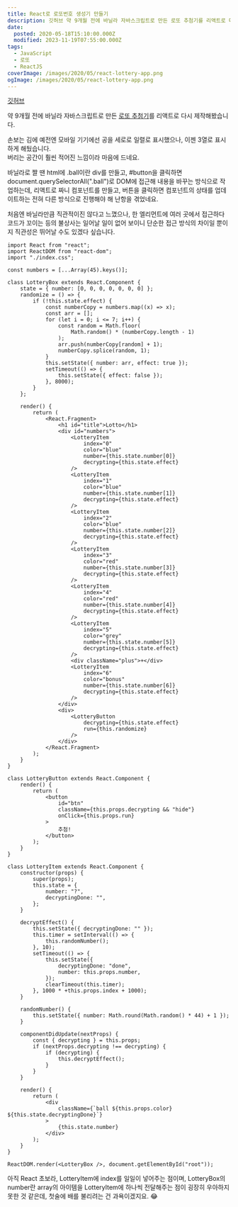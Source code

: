 ```yaml
---
title: React로 로또번호 생성기 만들기
description: 깃허브 약 9개월 전에 바닐라 자바스크립트로 만든 로또 추첨기를 리액트로 다시 제작해봤습니다. 손보는 김에 예전엔 모바일 기기에선 공을 세로로 일렬로 표시했으나, 이젠 3열로 표시하게 해뒀습니다.버리는 공간이 훨씬 적어진 느낌이라 마음에 드네요. 바닐라로 짤 땐 html에 .ball이란 div를 만들고, #button을 클릭하면 document.querySelectorAll(&quot;.ball&quot;)로 DOM에 접근해 내용을 바꾸는 방식으로 작업하는데, 리액트로 짜니 컴포넌트를 만들고, 버튼을 클릭하면 컴포넌트의 상태를
date:
  posted: 2020-05-18T15:10:00.000Z
  modified: 2023-11-19T07:55:00.000Z
tags:
  - JavaScript
  - 로또
  - ReactJS
coverImage: /images/2020/05/react-lottery-app.png
ogImage: /images/2020/05/react-lottery-app.png
---
```


[깃허브](https://github.com/marshallku/React-Lottery-App)

약 9개월 전에 바닐라 자바스크립트로 만든 [로또 추첨기](https://marshallku.com/web/tips/%EC%9E%90%EB%B0%94%EC%8A%A4%ED%81%AC%EB%A6%BD%ED%8A%B8-%EB%A1%9C%EB%98%90-%EC%B6%94%EC%B2%A8%EA%B8%B0)를 리액트로 다시 제작해봤습니다.

손보는 김에 예전엔 모바일 기기에선 공을 세로로 일렬로 표시했으나, 이젠 3열로 표시하게 해뒀습니다.  
버리는 공간이 훨씬 적어진 느낌이라 마음에 드네요.

바닐라로 짤 땐 html에 .ball이란 div를 만들고, #button을 클릭하면 document.querySelectorAll(".ball")로 DOM에 접근해 내용을 바꾸는 방식으로 작업하는데, 리액트로 짜니 컴포넌트를 만들고, 버튼을 클릭하면 컴포넌트의 상태를 업데이트하는 전혀 다른 방식으로 진행해야 해 난항을 겪었네요.

처음엔 바닐라만큼 직관적이진 않다고 느꼈으나, 한 엘리먼트에 여러 곳에서 접근하다 코드가 꼬이는 등의 불상사는 일어날 일이 없어 보이니 단순한 접근 방식의 차이일 뿐이지 직관성은 뛰어날 수도 있겠다 싶습니다.

```
import React from "react";
import ReactDOM from "react-dom";
import "./index.css";

const numbers = [...Array(45).keys()];

class LotteryBox extends React.Component {
    state = { number: [0, 0, 0, 0, 0, 0, 0] };
    randomize = () => {
        if (!this.state.effect) {
            const numberCopy = numbers.map((x) => x);
            const arr = [];
            for (let i = 0; i <= 7; i++) {
                const random = Math.floor(
                    Math.random() * (numberCopy.length - 1)
                );
                arr.push(numberCopy[random] + 1);
                numberCopy.splice(random, 1);
            }
            this.setState({ number: arr, effect: true });
            setTimeout(() => {
                this.setState({ effect: false });
            }, 8000);
        }
    };

    render() {
        return (
            <React.Fragment>
                <h1 id="title">Lotto</h1>
                <div id="numbers">
                    <LotteryItem
                        index="0"
                        color="blue"
                        number={this.state.number[0]}
                        decrypting={this.state.effect}
                    />
                    <LotteryItem
                        index="1"
                        color="blue"
                        number={this.state.number[1]}
                        decrypting={this.state.effect}
                    />
                    <LotteryItem
                        index="2"
                        color="blue"
                        number={this.state.number[2]}
                        decrypting={this.state.effect}
                    />
                    <LotteryItem
                        index="3"
                        color="red"
                        number={this.state.number[3]}
                        decrypting={this.state.effect}
                    />
                    <LotteryItem
                        index="4"
                        color="red"
                        number={this.state.number[4]}
                        decrypting={this.state.effect}
                    />
                    <LotteryItem
                        index="5"
                        color="grey"
                        number={this.state.number[5]}
                        decrypting={this.state.effect}
                    />
                    <div className="plus">+</div>
                    <LotteryItem
                        index="6"
                        color="bonus"
                        number={this.state.number[6]}
                        decrypting={this.state.effect}
                    />
                </div>
                <div>
                    <LotteryButton
                        decrypting={this.state.effect}
                        run={this.randomize}
                    />
                </div>
            </React.Fragment>
        );
    }
}

class LotteryButton extends React.Component {
    render() {
        return (
            <button
                id="btn"
                className={this.props.decrypting && "hide"}
                onClick={this.props.run}
            >
                추첨!
            </button>
        );
    }
}

class LotteryItem extends React.Component {
    constructor(props) {
        super(props);
        this.state = {
            number: "?",
            decryptingDone: "",
        };
    }

    decryptEffect() {
        this.setState({ decryptingDone: "" });
        this.timer = setInterval(() => {
            this.randomNumber();
        }, 10);
        setTimeout(() => {
            this.setState({
                decryptingDone: "done",
                number: this.props.number,
            });
            clearTimeout(this.timer);
        }, 1000 * +this.props.index + 1000);
    }

    randomNumber() {
        this.setState({ number: Math.round(Math.random() * 44) + 1 });
    }

    componentDidUpdate(nextProps) {
        const { decrypting } = this.props;
        if (nextProps.decrypting !== decrypting) {
            if (decrypting) {
                this.decryptEffect();
            }
        }
    }

    render() {
        return (
            <div
                className={`ball ${this.props.color} ${this.state.decryptingDone}`}
            >
                {this.state.number}
            </div>
        );
    }
}

ReactDOM.render(<LotteryBox />, document.getElementById("root"));

```

아직 React 초보라, LotteryItem에 index를 일일이 넣어주는 점이며, LotteryBox의 number란 array의 아이템을 LotteryItem에 하나씩 전달해주는 점이 굉장히 우아하지 못한 것 같은데, 첫술에 배를 불리려는 건 과욕이겠지요. 😂